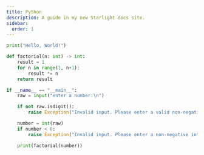 ```yaml
---
title: Python
description: A guide in my new Starlight docs site.
sidebar:
  order: 1
---
```



<div class="not-content">
  <YouTube id="https://www.youtube.com/watch?v=x7X9w_GIm1s" />
</div>

```python
print("Hello, World!")
```

```python
def factorial(n: int) -> int:
    result = 1
    for n in range(1, n+1):
        result *= n
    return result

if __name__ == "__main__":
    raw = input("enter a number:\n")

    if not raw.isdigit():
        raise Exception("Invalid input. Please enter a valid non-negative integer.")

    number = int(raw)
    if number < 0:
        raise Exception("Invalid input. Please enter a non-negative integer.")

    print(factorial(number))
```
